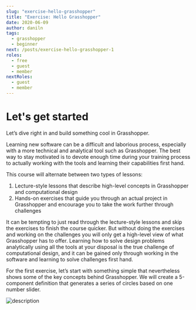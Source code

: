 ```yaml
---
slug: "exercise-hello-grasshopper"
title: "Exercise: Hello Grasshopper"
date: 2020-06-09
author: daniln
tags:
  - grasshopper
  - beginner
next: /posts/exercise-hello-grasshopper-1
roles:
  - free
  - guest
  - member
nextRoles:
  - guest
  - member
---
```


# Let's get started

Let’s dive right in and build something cool in Grasshopper.

Learning new software can be a difficult and laborious process, especially with a more technical and analytical tool such as Grasshopper. The best way to stay motivated is to devote enough time during your training process to actually working with the tools and learning their capabilities first hand.

This course will alternate between two types of lessons:

1. Lecture-style lessons that describe high-level concepts in Grasshopper and computational design
2. Hands-on exercises that guide you through an actual project in Grasshopper and encourage you to take the work further through challenges

It can be tempting to just read through the lecture-style lessons and skip the exercises to finish the course quicker. But without doing the exercises and working on the challenges you will only get a high-level view of what Grasshopper has to offer. Learning how to solve design problems analytically using all the tools at your disposal is the true challenge of computational design, and it can be gained only through working in the software and learning to solve challenges first hand.

For the first exercise, let’s start with something simple that nevertheless shows some of the key concepts behind Grasshopper. We will create a 5-component definition that generates a series of circles based on one number slider.

![description](/images/4-2-1.gif)
